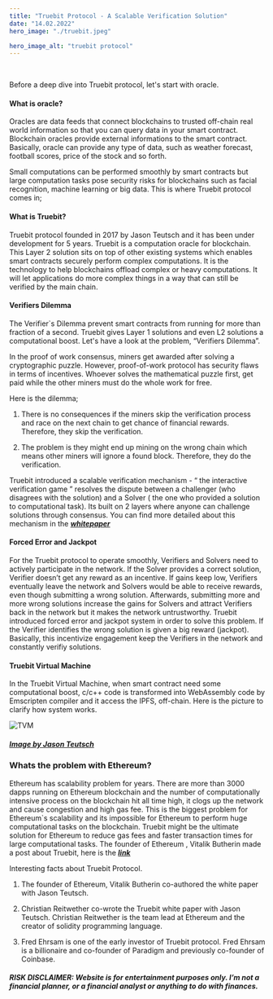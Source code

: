 ```yaml
---
title: "Truebit Protocol - A Scalable Verification Solution"
date: "14.02.2022"
hero_image: "./truebit.jpeg"

hero_image_alt: "truebit protocol"
---
```

<br/>


Before a deep dive into Truebit protocol, let's start with oracle.

#### What is oracle?

Oracles are data feeds that connect blockchains to trusted off-chain real world information so that you can query data in your smart contract. Blockchain oracles provide external informations to the smart contract.  Basically, oracle can provide any type of data, such as weather forecast, football scores, price of the stock and so forth.

Small computations can be performed smoothly by smart contracts but large computation tasks pose security risks for blockchains such as facial recognition, machine learning or big data. This is where Truebit protocol comes in;

#### What is Truebit?

Truebit protocol founded in 2017 by Jason Teutsch and it has been under development for 5 years. Truebit is a computation oracle for blockchain. This Layer 2 solution sits on top of other existing systems which enables smart contracts securely perform complex computations. It is the technology to help blockchains offload complex or heavy computations. It will let applications do more complex things in a way that can still be verified by the main chain.

#### Verifiers Dilemma

The Verifier`s Dilemma prevent smart contracts from running for more than fraction of a second. Truebit gives Layer 1 solutions and even L2 solutions a computational boost.  Let's have a look at the problem, “Verifiers Dilemma”.

In the proof of work consensus, miners get awarded after solving a cryptographic puzzle. However, proof-of-work protocol has security flaws in terms of incentives. Whoever solves the mathematical puzzle first, get paid while the other miners must do the whole work for free. 

Here is the dilemma;

1) There is no consequences if the miners skip the verification process and race on the next chain to get chance of financial rewards. Therefore, they skip the verification.

2) The problem is they might end up mining on the wrong chain which means other miners will ignore a found block. Therefore, they do the verification.

Truebit introduced a scalable verification mechanism - “ the interactive verification game ” resolves the dispute between a challenger (who disagrees with the solution) and a Solver ( the one who provided a solution to computational task). Its built on 2 layers where anyone can challenge solutions through consensus. You can find more detailed about this mechanism in the ***<em>[whitepaper](https://people.cs.uchicago.edu/~teutsch/papers/truebit.pdf)</em>***

#### Forced Error and Jackpot

For the Truebit protocol to operate smoothly, Verifiers and Solvers need to actively participate in the network. If the Solver provides a correct solution, Verifier doesn’t get any reward as an incentive. If gains keep low, Verifiers eventually leave the network and Solvers would be able to receive rewards, even though submitting a wrong solution. Afterwards, submitting more and more wrong solutions increase the gains for Solvers and attract Verifiers back in the network but it makes the network untrustworthy. Truebit introduced forced error and jackpot system in order to solve this problem. If the Verifier identifies the wrong solution is given a big reward (jackpot). Basically, this incentivize engagement keep the Verifiers in the network and constantly verifiy solutions.

#### Truebit Virtual Machine

In the Truebit Virtual Machine, when smart contract need some computational boost, c/c++ code is transformed into WebAssembly code by Emscripten compiler and it access the IPFS, off-chain. Here is the picture to clarify how system works. 
<br/>

![TVM](./tvm.png) 
##### [Image by Jason Teutsch](https://medium.com/truebit/truebit-whitepaper-addendum-69da1b492df0)

### Whats the problem with Ethereum?

Ethereum has scalability problem for years. There are more than 3000 dapps running on Ethereum blockchain and the number of computationally intensive process on the blockchain hit all time high, it clogs up the network and cause congestion and high gas fee. This  is the biggest problem for  Ethereum`s scalability and its impossible for Ethereum to perform huge computational tasks on the blockchain.  Truebit might be the ultimate solution for Ethereum to reduce gas fees and faster transaction times for large computational tasks. The founder of Ethereum , Vitalik Butherin made a post about Truebit, here is the ***<em>[link](https://ethresear.ch/t/evm-optimistic-rollup-using-truebit/9318)</em>***

Interesting facts about Truebit Protocol.

1. The founder of Ethereum, Vitalik Butherin co-authored the white paper with Jason Teutsch.

2. Christian Reitwether co-wrote the Truebit white paper with Jason Teutsch. Christian Reitwether is the team lead at Ethereum and the creator of solidity programming language.

3. Fred Ehrsam is one of the early investor of Truebit protocol. Fred Ehrsam is a billionaire and co-founder of Paradigm and previously co-founder of Coinbase. <br/>

##### <strong>RISK DISCLAIMER:</strong> Website is for entertainment purposes only. I’m not a financial planner, or a financial analyst or anything to do with finances.
